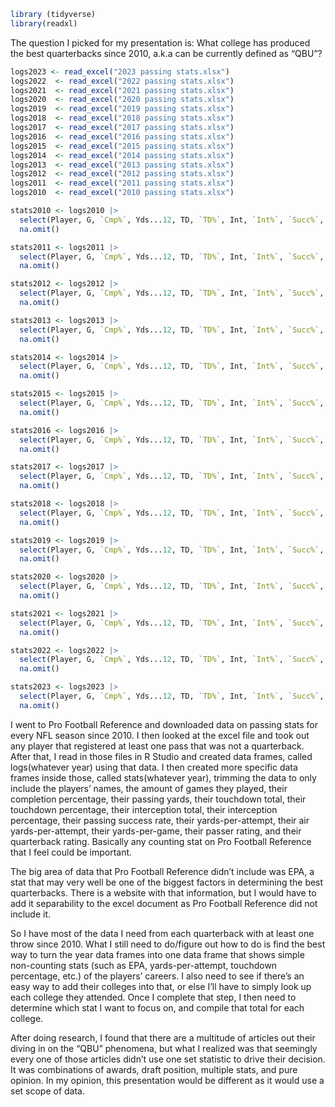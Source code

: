 ```r
library (tidyverse)
library(readxl)
```

The question I picked for my presentation is: What college has produced the best quarterbacks since 2010, a.k.a can be currently defined as "QBU"?

```r
logs2023 <- read_excel("2023 passing stats.xlsx")
logs2022  <- read_excel("2022 passing stats.xlsx")
logs2021  <- read_excel("2021 passing stats.xlsx")
logs2020  <- read_excel("2020 passing stats.xlsx")
logs2019  <- read_excel("2019 passing stats.xlsx")
logs2018  <- read_excel("2018 passing stats.xlsx")
logs2017  <- read_excel("2017 passing stats.xlsx")
logs2016  <- read_excel("2016 passing stats.xlsx")
logs2015  <- read_excel("2015 passing stats.xlsx")
logs2014  <- read_excel("2014 passing stats.xlsx")
logs2013  <- read_excel("2013 passing stats.xlsx")
logs2012  <- read_excel("2012 passing stats.xlsx")
logs2011  <- read_excel("2011 passing stats.xlsx")
logs2010  <- read_excel("2010 passing stats.xlsx")
```

```r
stats2010 <- logs2010 |>
  select(Player, G, `Cmp%`, Yds...12, TD, `TD%`, Int, `Int%`, `Succ%`, `Y/A`, `AY/A`, `Y/G`, Rate, QBR) |>
  na.omit()
```

```r
stats2011 <- logs2011 |>
  select(Player, G, `Cmp%`, Yds...12, TD, `TD%`, Int, `Int%`, `Succ%`, `Y/A`, `AY/A`, `Y/G`, Rate, QBR) |>
  na.omit()
```

```r
stats2012 <- logs2012 |>
  select(Player, G, `Cmp%`, Yds...12, TD, `TD%`, Int, `Int%`, `Succ%`, `Y/A`, `AY/A`, `Y/G`, Rate, QBR) |>
  na.omit()
```

```r
stats2013 <- logs2013 |>
  select(Player, G, `Cmp%`, Yds...12, TD, `TD%`, Int, `Int%`, `Succ%`, `Y/A`, `AY/A`, `Y/G`, Rate, QBR) |>
  na.omit()
```

```r
stats2014 <- logs2014 |>
  select(Player, G, `Cmp%`, Yds...12, TD, `TD%`, Int, `Int%`, `Succ%`, `Y/A`, `AY/A`, `Y/G`, Rate, QBR) |>
  na.omit()
```

```r
stats2015 <- logs2015 |>
  select(Player, G, `Cmp%`, Yds...12, TD, `TD%`, Int, `Int%`, `Succ%`, `Y/A`, `AY/A`, `Y/G`, Rate, QBR) |>
  na.omit()
```

```r
stats2016 <- logs2016 |>
  select(Player, G, `Cmp%`, Yds...12, TD, `TD%`, Int, `Int%`, `Succ%`, `Y/A`, `AY/A`, `Y/G`, Rate, QBR) |>
  na.omit()
```

```r
stats2017 <- logs2017 |>
  select(Player, G, `Cmp%`, Yds...12, TD, `TD%`, Int, `Int%`, `Succ%`, `Y/A`, `AY/A`, `Y/G`, Rate, QBR) |>
  na.omit()
```

```r
stats2018 <- logs2018 |>
  select(Player, G, `Cmp%`, Yds...12, TD, `TD%`, Int, `Int%`, `Succ%`, `Y/A`, `AY/A`, `Y/G`, Rate, QBR) |>
  na.omit()
```

```r
stats2019 <- logs2019 |>
  select(Player, G, `Cmp%`, Yds...12, TD, `TD%`, Int, `Int%`, `Succ%`, `Y/A`, `AY/A`, `Y/G`, Rate, QBR) |>
  na.omit()
```

```r
stats2020 <- logs2020 |>
  select(Player, G, `Cmp%`, Yds...12, TD, `TD%`, Int, `Int%`, `Succ%`, `Y/A`, `AY/A`, `Y/G`, Rate, QBR) |>
  na.omit()
```

```r
stats2021 <- logs2021 |>
  select(Player, G, `Cmp%`, Yds...12, TD, `TD%`, Int, `Int%`, `Succ%`, `Y/A`, `AY/A`, `Y/G`, Rate, QBR) |>
  na.omit()
```

```r
stats2022 <- logs2022 |>
  select(Player, G, `Cmp%`, Yds...12, TD, `TD%`, Int, `Int%`, `Succ%`, `Y/A`, `AY/A`, `Y/G`, Rate, QBR) |>
  na.omit()
```

```r
stats2023 <- logs2023 |>
  select(Player, G, `Cmp%`, Yds...12, TD, `TD%`, Int, `Int%`, `Succ%`, `Y/A`, `AY/A`, `Y/G`, Rate, QBR) |>
  na.omit()
```

I went to Pro Football Reference and downloaded data on passing stats for every NFL season since 2010. I then looked at the excel file and took out any player that registered at least one pass that was not a quarterback. After that, I read in those files in R Studio and created data frames, called logs(whatever year) using that data. I then created more specific data frames inside those, called stats(whatever year), trimming the data to only include the players' names, the amount of games they played, their completion percentage, their passing yards, their touchdown total, their touchdown percentage, their interception total, their interception percentage, their passing success rate, their yards-per-attempt, their air yards-per-attempt, their yards-per-game, their passer rating, and their quarterback rating. Basically any counting stat on Pro Football Reference that I feel could be important.

The big area of data that Pro Football Reference didn't include was EPA, a stat that may very well be one of the biggest factors in determining the best quarterbacks. There is a website with that information, but I would have to add it separability to the excel document as Pro Football Reference did not include it.

So I have most of the data I need from each quarterback with at least one throw since 2010. What I still need to do/figure out how to do is find the best way to turn the year data frames into one data frame that shows simple non-counting stats (such as EPA, yards-per-attempt, touchdown percentage, etc.) of the players' careers. I also need to see if there's an easy way to add their colleges into that, or else I'll have to simply look up each college they attended. Once I complete that step, I then need to determine which stat I want to focus on, and compile that total for each college.

After doing research, I found that there are a multitude of articles out their diving in on the "QBU" phenomena, but what I realized was that seemingly every one of those articles didn't use one set statistic to drive their decision. It was combinations of awards, draft position, multiple stats, and pure opinion. In my opinion, this presentation would be different as it would use a set scope of data.